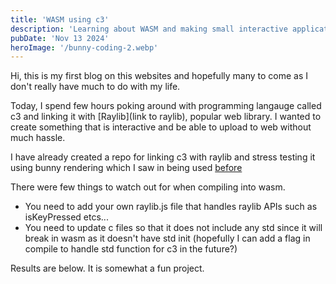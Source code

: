 ```yaml
---
title: 'WASM using c3'
description: 'Learning about WASM and making small interactive application'
pubDate: 'Nov 13 2024'
heroImage: '/bunny-coding-2.webp'
---
```


Hi, this is my first blog on this websites and hopefully many to come as I don't really have much to do with my life.

Today, I spend few hours poking around with programming langauge called c3 and linking it with [Raylib](link to raylib), popular web library.
I wanted to create something that is interactive and be able to upload to web without much hassle.

I have already created a repo for linking c3 with raylib and stress testing it using bunny rendering which I saw in being used [before](https://old.reddit.com/r/raylib/comments/15jy1x3/raylib_bunnymark_benchmark_with_100k_bunnies/)

There were few things to watch out for when compiling into wasm.

 - You need to add your own raylib.js file that handles raylib APIs such as isKeyPressed etcs...
 - You need to update c files so that it does not include any std since it will break in wasm as it doesn't have std init (hopefully I can add a flag in compile to handle std function for c3 in the future?)

 Results are below. It is somewhat a fun project.



<Bunny />
